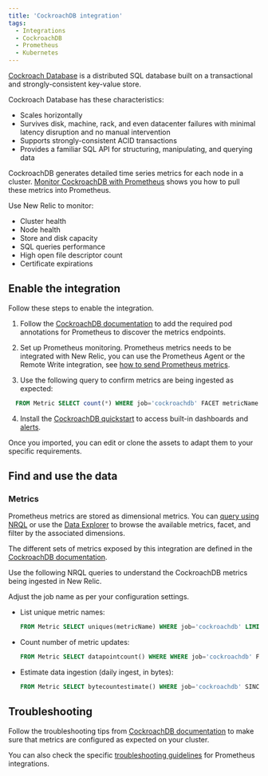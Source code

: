 ```yaml
---
title: 'CockroachDB integration'
tags:
  - Integrations
  - CockroachDB
  - Prometheus
  - Kubernetes
---
```



[Cockroach Database](https://www.cockroachlabs.com/docs/) is a distributed SQL database built on a transactional and strongly-consistent key-value store.

Cockroach Database has these characteristics:

* Scales horizontally
* Survives disk, machine, rack, and even datacenter failures with minimal latency disruption and no manual intervention
* Supports strongly-consistent ACID transactions
* Provides a familiar SQL API for structuring, manipulating, and querying data

CockroachDB generates detailed time series metrics for each node in a cluster. [Monitor CockroachDB with Prometheus](https://www.cockroachlabs.com/docs/v22.1/monitor-cockroachdb-with-prometheus.html#before-you-begin) shows you how to pull these metrics into Prometheus.

Use New Relic to monitor:
* Cluster health
* Node health
* Store and disk capacity
* SQL queries performance
* High open file descriptor count
* Certificate expirations

## Enable the integration

Follow these steps to enable the integration.

1. Follow the [CockroachDB documentation](https://www.cockroachlabs.com/docs/v22.1/monitor-cockroachdb-with-prometheus.html) to add the required pod annotations for Prometheus to discover the metrics endpoints.

2. Set up Prometheus monitoring. Prometheus metrics needs to be integrated with New Relic, you can use the Prometheus Agent or the Remote Write integration, see [how to send Prometheus metrics](/docs/infrastructure/prometheus-integrations/get-started/send-prometheus-metric-data-new-relic/).

3. Use the following query to confirm metrics are being ingested as expected:

  ```sql
    FROM Metric SELECT count(*) WHERE job='cockroachdb' FACET metricName LIMIT MAX
  ```

4. Install the [CockroachDB quickstart](https://newrelic.com/instant-observability/?search=cockroachdb) to access built-in dashboards and [alerts](/docs/alerts-applied-intelligence/new-relic-alerts/learn-alerts/introduction-alerts/).

  Once you imported, you can edit or clone the assets to adapt them to your specific requirements.

## Find and use the data

### Metrics

Prometheus metrics are stored as dimensional metrics. You can [query using NRQL](/docs/telemetry-data-platform/get-data/apis/query-metric-data-type/) or use the [Data Explorer](/docs/query-your-data/explore-query-data/browse-data/introduction-data-explorer/) to browse the available metrics, facet, and filter by the associated dimensions.

The different sets of metrics exposed by this integration are defined in the [CockroachDB documentation](https://www.cockroachlabs.com/docs/stable/monitoring-and-alerting.html).

Use the following NRQL queries to understand the CockroachDB metrics being ingested in New Relic.

<Callout variant="tip">
Adjust the job name as per your configuration settings.
</Callout>

* List unique metric names:

  ```sql
  FROM Metric SELECT uniques(metricName) WHERE job='cockroachdb' LIMIT MAX
  ```

* Count number of metric updates:

  ```sql
  FROM Metric SELECT datapointcount() WHERE WHERE job='cockroachdb' FACET metricName
  ```

* Estimate data ingestion (daily ingest, in bytes):

	```sql
  FROM Metric SELECT bytecountestimate() WHERE job='cockroachdb' SINCE 1 day ago
  ```

## Troubleshooting

Follow the troubleshooting tips from [CockroachDB documentation](https://www.cockroachlabs.com/docs/v22.1/monitor-cockroachdb-with-prometheus.html) to make sure that metrics are configured as expected on your cluster.

You can also check the specific [troubleshooting guidelines](/docs/infrastructure/prometheus-integrations/troubleshooting/no-data-appears-prometheus-integration) for Prometheus integrations.


